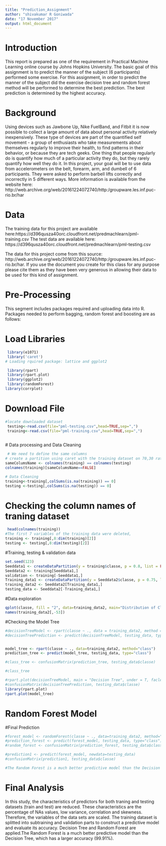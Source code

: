 ---
title: "Prediction_Assignment"
author: "shivakumar R Goniwada"
date: "17 November 2017"
output: html_document
---

# Introduction

This report is prepared as one of the requirement in Practical Machine Learning online course by Johns Hopkins University. The basic goal of this assignment is to predict the manner of the subject (6 participants) performed some exercise. For this assignment, in order to predict the manner of the subject did the exercise decision tree and random forest method will be performed to determine the best prediction. The best prediction is determined by the highest accuracy.

# Background
Using devices such as Jawbone Up, Nike FuelBand, and Fitbit it is now possible to collect a large amount of data about personal activity relatively inexpensively. These type of devices are part of the quantified self movement - a group of enthusiasts who take measurements about themselves regularly to improve their health, to find patterns in their behavior, or because they are tech geeks. One thing that people regularly do is quantify how much of a particular activity they do, but they rarely quantify how well they do it. In this project, your goal will be to use data from accelerometers on the belt, forearm, arm, and dumbell of 6 participants. They were asked to perform barbell lifts correctly and incorrectly in 5 different ways. More information is available from the website here: http://web.archive.org/web/20161224072740/http:/groupware.les.inf.puc-rio.br/har 

# Data
The training data for this project are available here:https://d396qusza40orc.cloudfront.net/predmachlearn/pml-training.csv
The test data are available here:
https://d396qusza40orc.cloudfront.net/predmachlearn/pml-testing.csv

The data for this project come from this source: http://web.archive.org/web/20161224072740/http:/groupware.les.inf.puc-rio.br/har. If you use the document you create for this class for any purpose please cite them as they have been very generous in allowing their data to be used for this kind of assignment.


# Pre-Processing
This segment includes packages required and uploading data into R.
Packages needed to perform bagging, random forest and boosting are as follows:

# Load Libraries
```{r echo=TRUE}
 library(e1071)
 library('caret')
# Loading rquired package: lattice and ggplot2

 library(rpart)
 library(rpart.plot)
 library(ggplot2)
 library(randomForest)
library(corrplot)

```

# Download File

```{r echo=TRUE}
 
#locate downloaded dataset
 testing<-read.csv(file="pml-testing.csv",head=TRUE,sep=",")
 training<-read.csv(file="pml-training.csv",head=TRUE,sep=",")
 
```
 # Data processing and Data Cleaning
 
```{r echo=TRUE}
 # We need to define the same columns
# create a partition using caret with the training dataset on 70,30 ratio
sameColumsName <- colnames(training) == colnames(testing)
colnames(training)[sameColumsName==FALSE]

# Data Cleaning
training<-training[,colSums(is.na(training)) == 0]
testing <-testing[,colSums(is.na(testing)) == 0]

```
# Checking the column names of traning dataset

```{r echo=TRUE}
 head(colnames(training))
#The first 7 variables of the training data were deleted, 
training <- training[,8:dim(training)[2]]
testing <- testing[,8:dim(testing)[2]]

```
#Training, testing & validation data

```{r echo=TRUE} 
set.seed(123)
Seeddata1 <- createDataPartition(y = training$classe, p = 0.8, list = FALSE)
Seeddata2 <- training[Seeddata1,]
validation <- training[-Seeddata1,]
Training_data1 <- createDataPartition(y = Seeddata2$classe, p = 0.75, list = FALSE)
training_data2 <- Seeddata2[Training_data1,]
testing_data <- Seeddata2[-Training_data1,]

``` 
#Data exploration

```{r echo=TRUE} 

qplot(classe, fill = "2", data=training_data2, main="Distribution of Classes")
names(training_data2[,-53])

```
#Checking the Model Tree

```{r echo=TRUE} 

#decisionTreeModel <- rpart(classe ~ ., data = training_data2, method = "class")
#decisionTreePrediction <- predict(decisionTreeModel, testing_data, type = "class")


model_tree <- rpart(classe ~ ., data=training_data2, method="class")
prediction_tree <- predict(model_tree, testing_data, type="class")

#class_tree <- confusionMatrix(prediction_tree, testing_data$classe)

#class_tree

#rpart.plot(decisionTreeModel, main = "Decision Tree", under = T, faclen = 0)
#confusionMatrix(decisionTreePrediction, testing_data$classe)
library(rpart.plot)
rpart.plot(model_tree)

```
# Random Forest Model
#Final Prediction

```{r echo=TRUE}

#forest_model <- randomForest(classe ~ ., data=training_data2, method="class")
#prediction_forest <- predict(forest_model, testing_data, type="class")
#random_forest <- confusionMatrix(prediction_forest, testing_data$classe)

#prediction1 <- predict(forest_model, newdata=testing_data)
#confusionMatrix(prediction1, testing_data$classe)

#The Random Forest is a much better predictive model than the Decision Tree, which has a larger accuracy (99.91%).Therefore, we don't need to consider more important predictors for the Random Forest model

```

# Final Analysis

In this study, the characteristics of predictors for both traning and testing datasets (train and test) are reduced. These characteristics are the percentage of NAs values, low variance, correlation and skewness. Therefore, the variables of the data sets are scaled. The training dataset is splitted into subtraining and validation parts to construct a predictive model and evaluate its accuracy. Decision Tree and Random Forest are applied.The Random Forest is a much better predictive model than the Decision Tree, which has a larger accuracy (99.91%).

